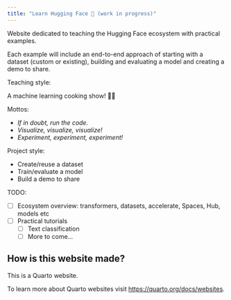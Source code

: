 ```yaml
---
title: "Learn Hugging Face 🤗 (work in progress)"
---
```


Website dedicated to teaching the Hugging Face ecosystem with practical examples.

Each example will include an end-to-end approach of starting with a dataset (custom or existing), building and evaluating a model and creating a demo to share.

Teaching style: 

A machine learning cooking show! 👨‍🍳

Mottos:

* *If in doubt, run the code.*
* *Visualize, visualize, visualize!*
* *Experiment, experiment, experiment!*

Project style:

* Create/reuse a dataset
* Train/evaluate a model
* Build a demo to share

TODO:

* [ ] Ecosystem overview: transformers, datasets, accelerate, Spaces, Hub, models etc
* [ ] Practical tutorials
    * [ ] Text classification
    * [ ] More to come...

## How is this website made?

This is a Quarto website.

To learn more about Quarto websites visit <https://quarto.org/docs/websites>.
